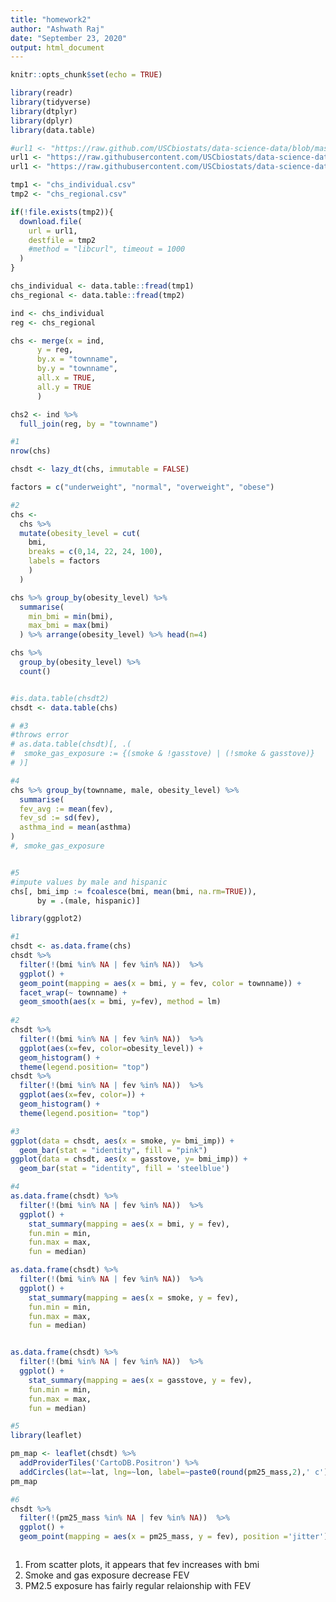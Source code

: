 ```yaml
---
title: "homework2"
author: "Ashwath Raj"
date: "September 23, 2020"
output: html_document
---
```


```r
knitr::opts_chunk$set(echo = TRUE)
```


```r
library(readr)
library(tidyverse)
library(dtplyr)
library(dplyr)
library(data.table)

#url1 <- "https://raw.github.com/USCbiostats/data-science-data/blob/master/01_chs/chs_individual.csv"
url1 <- "https://raw.githubusercontent.com/USCbiostats/data-science-data/master/01_chs/chs_individual.csv"
url1 <- "https://raw.githubusercontent.com/USCbiostats/data-science-data/master/01_chs/chs_regional.csv"

tmp1 <- "chs_individual.csv"
tmp2 <- "chs_regional.csv"

if(!file.exists(tmp2)){
  download.file(
    url = url1,
    destfile = tmp2
    #method = "libcurl", timeout = 1000
  )
}

chs_individual <- data.table::fread(tmp1)
chs_regional <- data.table::fread(tmp2)

ind <- chs_individual
reg <- chs_regional

```


```r

chs <- merge(x = ind, 
      y = reg, 
      by.x = "townname",
      by.y = "townname",
      all.x = TRUE,
      all.y = TRUE
      ) 

chs2 <- ind %>%
  full_join(reg, by = "townname")

#1 
nrow(chs)

chsdt <- lazy_dt(chs, immutable = FALSE)

factors = c("underweight", "normal", "overweight", "obese")

#2
chs <-
  chs %>%
  mutate(obesity_level = cut(
    bmi,
    breaks = c(0,14, 22, 24, 100),
    labels = factors
    )
  )

chs %>% group_by(obesity_level) %>%
  summarise(
    min_bmi = min(bmi),
    max_bmi = max(bmi)
  ) %>% arrange(obesity_level) %>% head(n=4)

chs %>%
  group_by(obesity_level) %>%
  count()


#is.data.table(chsdt2)
chsdt <- data.table(chs)

# #3 
#throws error
# as.data.table(chsdt)[, .(
#  smoke_gas_exposure := {(smoke & !gasstove) | (!smoke & gasstove)}
# )]

#4
chs %>% group_by(townname, male, obesity_level) %>%
  summarise(
  fev_avg := mean(fev),
  fev_sd := sd(fev),
  asthma_ind = mean(asthma)
)
#, smoke_gas_exposure


#5
#impute values by male and hispanic
chs[, bmi_imp := fcoalesce(bmi, mean(bmi, na.rm=TRUE)),
      by = .(male, hispanic)]

```



```r
library(ggplot2)

#1
chsdt <- as.data.frame(chs)
chsdt %>%
  filter(!(bmi %in% NA | fev %in% NA))  %>%
  ggplot() +
  geom_point(mapping = aes(x = bmi, y = fev, color = townname)) +
  facet_wrap(~ townname) +
  geom_smooth(aes(x = bmi, y=fev), method = lm) 
  
#2
chsdt %>%
  filter(!(bmi %in% NA | fev %in% NA))  %>%
  ggplot(aes(x=fev, color=obesity_level)) +
  geom_histogram() +
  theme(legend.position= "top")
chsdt %>%
  filter(!(bmi %in% NA | fev %in% NA))  %>%
  ggplot(aes(x=fev, color=)) +
  geom_histogram() +
  theme(legend.position= "top")

#3
ggplot(data = chsdt, aes(x = smoke, y= bmi_imp)) + 
  geom_bar(stat = "identity", fill = "pink")
ggplot(data = chsdt, aes(x = gasstove, y= bmi_imp)) + 
  geom_bar(stat = "identity", fill = 'steelblue')

#4
as.data.frame(chsdt) %>%
  filter(!(bmi %in% NA | fev %in% NA))  %>%
  ggplot() + 
    stat_summary(mapping = aes(x = bmi, y = fev),
    fun.min = min,
    fun.max = max,
    fun = median)

as.data.frame(chsdt) %>%
  filter(!(bmi %in% NA | fev %in% NA))  %>%
  ggplot() + 
    stat_summary(mapping = aes(x = smoke, y = fev),
    fun.min = min,
    fun.max = max,
    fun = median)


as.data.frame(chsdt) %>%
  filter(!(bmi %in% NA | fev %in% NA))  %>%
  ggplot() + 
    stat_summary(mapping = aes(x = gasstove, y = fev),
    fun.min = min,
    fun.max = max,
    fun = median)

#5
library(leaflet)

pm_map <- leaflet(chsdt) %>%
  addProviderTiles('CartoDB.Positron') %>% 
  addCircles(lat=~lat, lng=~lon, label=~paste0(round(pm25_mass,2),' c'), opacity =1, fillOpacity = 1, radius = 500)
pm_map

#6
chsdt %>%
  filter(!(pm25_mass %in% NA | fev %in% NA))  %>%
  ggplot() +
  geom_point(mapping = aes(x = pm25_mass, y = fev), position ='jitter') 



```


1. From scatter plots, it appears that fev increases with bmi
2. Smoke and gas exposure decrease FEV
3. PM2.5 exposure has fairly regular relaionship with FEV
